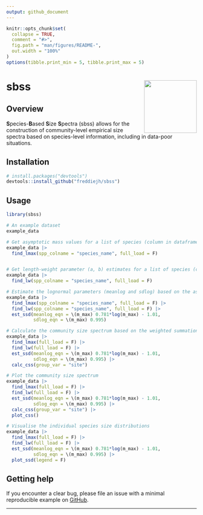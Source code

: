 ```yaml
---
output: github_document
---
```


<!-- README.md is generated from README.Rmd. Please edit that file -->

```r
knitr::opts_chunk$set(
  collapse = TRUE,
  comment = "#>",
  fig.path = "man/figures/README-",
  out.width = "100%"
)
options(tibble.print_min = 5, tibble.print_max = 5)
```

# sbss <img src='man/figures/logo.png' align="right" height="139" /></a>

<!-- badges: start -->
<!-- badges: end -->

## Overview

**S**pecies-**B**ased **S**ize **S**pectra (sbss) allows for the construction of community-level empirical size spectra based on species-level information, including in data-poor situations.

## Installation


```r

# install.packages("devtools")
devtools::install_github("freddiejh/sbss")

```


## Usage

```r

library(sbss)

# An example dataset
example_data

# Get asymptotic mass values for a list of species (column in dataframe or tibble)
example_data |> 
  find_lmax(spp_colname = "species_name", full_load = F)


# Get length-weight parameter (a, b) estimates for a list of species (column in dataframe or tibble)
example_data |> 
  find_lw(spp_colname = "species_name", full_load = F)

# Estimate the lognormal parameters (meanlog and sdlog) based on the asymptotic mass of the species
example_data |> 
  find_lmax(spp_colname = "species_name", full_load = F) |> 
  find_lw(spp_colname = "species_name", full_load = F) |> 
  est_ssd(meanlog_eqn = \(m_max) 0.781*log(m_max) - 1.01,
          sdlog_eqn = \(m_max) 0.995)

# Calculate the community size spectrum based on the weighted summation of the species size distributions 
example_data |> 
  find_lmax(full_load = F) |> 
  find_lw(full_load = F) |> 
  est_ssd(meanlog_eqn = \(m_max) 0.781*log(m_max) - 1.01,
          sdlog_eqn = \(m_max) 0.995) |> 
  calc_css(group_var = "site")

# Plot the community size spectrum
example_data |> 
  find_lmax(full_load = F) |> 
  find_lw(full_load = F) |> 
  est_ssd(meanlog_eqn = \(m_max) 0.781*log(m_max) - 1.01,
          sdlog_eqn = \(m_max) 0.995) |> 
  calc_css(group_var = "site") |> 
  plot_css()

# Visualise the individual species size distributions
example_data |> 
  find_lmax(full_load = F) |> 
  find_lw(full_load = F) |> 
  est_ssd(meanlog_eqn = \(m_max) 0.781*log(m_max) - 1.01,
          sdlog_eqn = \(m_max) 0.995) |> 
  plot_ssd(legend = F) 


```

## Getting help

If you encounter a clear bug, please file an issue with a minimal reproducible example on [GitHub](https://github.com/FreddieJH/sbss/issues). 

---
